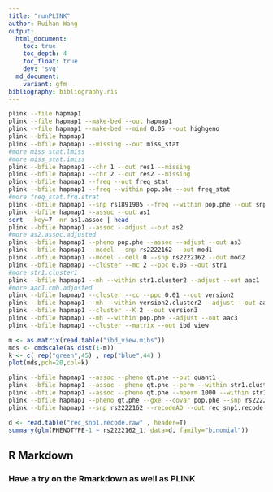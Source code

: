 ```yaml
---
title: "runPLINK"
author: Ruihan Wang
output:
  html_document:
    toc: true
    toc_depth: 4
    toc_float: true
    dev: 'svg'
  md_document:
    variant: gfm
bibliography: bibliography.ris
---
```





```bash
plink --file hapmap1
plink --file hapmap1 --make-bed --out hapmap1
plink --file hapmap1 --make-bed --mind 0.05 --out highgeno
plink --bfile hapmap1
plink --bfile hapmap1 --missing --out miss_stat
#more miss_stat.lmiss
#more miss_stat.imiss
plink --bfile hapmap1 --chr 1 --out res1 --missing
plink --bfile hapmap1 --chr 2 --out res2 --missing
plink --bfile hapmap1 --freq --out freq_stat
plink --bfile hapmap1 --freq --within pop.phe --out freq_stat
#more freq_stat.frq.strat
plink --bfile hapmap1 --snp rs1891905 --freq --within pop.phe --out snp1_frq_stat
plink --bfile hapmap1 --assoc --out as1
sort --key=7 -nr as1.assoc | head
plink --bfile hapmap1 --assoc --adjust --out as2
#more as2.assoc.adjusted
plink --bfile hapmap1 --pheno pop.phe --assoc --adjust --out as3
plink --bfile hapmap1 --model --snp rs2222162 --out mod1
plink --bfile hapmap1 --model --cell 0 --snp rs2222162 --out mod2
plink --bfile hapmap1 --cluster --mc 2 --ppc 0.05 --out str1
#more str1.cluster1
plink --bfile hapmap1 --mh --within str1.cluster2 --adjust --out aac1
#more aac1.cmh.adjusted
plink --bfile hapmap1 --cluster --cc --ppc 0.01 --out version2
plink --bfile hapmap1 --mh --within version2.cluster2 --adjust --out aac2
plink --bfile hapmap1 --cluster --K 2 --out version3
plink --bfile hapmap1 --mh --within pop.phe --adjust --out aac3
plink --bfile hapmap1 --cluster --matrix --out ibd_view
```

```r
m <- as.matrix(read.table("ibd_view.mibs"))
mds <- cmdscale(as.dist(1-m))
k <- c( rep("green",45) , rep("blue",44) )
plot(mds,pch=20,col=k)
```
```bash
plink --bfile hapmap1 --assoc --pheno qt.phe --out quant1
plink --bfile hapmap1 --assoc --pheno qt.phe --perm --within str1.cluster2 --out quant2
plink --bfile hapmap1 --assoc --pheno qt.phe --mperm 1000 --within str1.cluster2 --out quant3
plink --bfile hapmap1 --pheno qt.phe --gxe --covar pop.phe --snp rs2222162 --out quant3
plink --bfile hapmap1 --snp rs2222162 --recodeAD --out rec_snp1.recode
```
```r
d <- read.table("rec_snp1.recode.raw" , header=T)
summary(glm(PHENOTYPE-1 ~ rs2222162_1, data=d, family="binomial"))
```
## R Markdown


### Have a try on the Rmarkdown as well as PLINK

